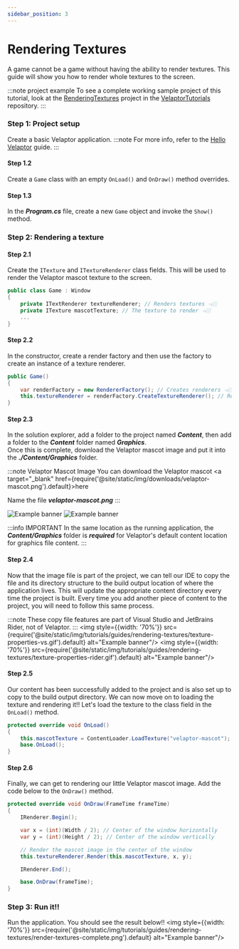 ```yaml
---
sidebar_position: 3
---
```



# Rendering Textures

A game cannot be a game without having the ability to render textures.  This guide will show you how to render whole
textures to the screen.

:::note project example
To see a complete working sample project of this tutorial, look at the [RenderingTextures](https://github.com/KinsonDigital/VelaptorTutorials/tree/master/RenderingTextures) project in the [VelaptorTutorials](https://github.com/KinsonDigital/VelaptorTutorials) repository.
:::


### <span class="color-step">Step 1: Project setup</span>

Create a basic Velaptor application.
:::note
For more info, refer to the [Hello Velaptor](./hello-velaptor) guide.
:::

#### <span class="color-sub-step"> Step 1.2</span>

Create a `Game` class with an empty `OnLoad()` and `OnDraw()` method overrides.

#### <span class="color-sub-step">Step 1.3</span>

In the _**Program.cs**_ file, create a new `Game` object and invoke the `Show()` method.


### <span class="color-step">Step 2: Rendering a texture</span>

#### <span class="color-sub-step">Step 2.1</span>

Create the `ITexture` and `ITextureRenderer` class fields.  This will be used to render the Velaptor mascot texture to the screen.

```csharp
public class Game : Window
{
    private ITextRenderer textureRenderer; // Renders textures 👈🏼
    private ITexture mascotTexture; // The texture to render 👈🏼
    ...
}
```

#### <span class="color-sub-step">Step 2.2</span>

In the constructor, create a render factory and then use the factory to create an instance of a texture renderer.

```csharp
public Game()
{
    var renderFactory = new RendererFactory(); // Creates renderers 👈🏼
    this.textureRenderer = renderFactory.CreateTextureRenderer(); // Renders textures 👈🏼
}
```

#### <span class="color-sub-step">Step 2.3</span>

In the solution explorer, add a folder to the project named _**Content**_, then add a folder to the _**Content**_ folder
named _**Graphics**_.  
Once this is complete, download the Velaptor mascot image and put it into the _**./Content/Graphics**_ folder.

:::note Velaptor Mascot Image
You can download the Velaptor mascot <a target="\_blank" href={require('@site/static/img/downloads/velaptor-mascot.png').default}>here</a>

Name the file _**velaptor-mascot.png**_
:::

<Tabs>
    <TabItem value="vs" label="Visual Studio" default>
        <img style={{width: '70%'}} src={require('@site/static/img/tutorials/guides/rendering-textures/add-texture-vs.gif').default} alt="Example banner"/>
    </TabItem>
    <TabItem value="banana" label="JetBrains Rider">
        <img style={{width: '70%'}} src={require('@site/static/img/tutorials/guides/rendering-textures/add-texture-rider.gif').default} alt="Example banner"/>
    </TabItem>
</Tabs>

:::info IMPORTANT
In the same location as the running application, the _**Content/Graphics**_ folder is _**required**_ for Velaptor's default content location for graphics file content.
:::

#### <span class="color-sub-step">Step 2.4</span>

Now that the image file is part of the project, we can tell our IDE to copy the file and its directory structure to the 
build output location of where the application lives.  This will update the appropriate 
content directory every time the project is built.  Every time you add another piece of content to the project, you will
need to follow this same process.

:::note
These copy file features are part of Visual Studio and JetBrains Rider, not of Velaptor.
:::
<Tabs>
    <TabItem value="vs" label="Visual Studio" default>
        <img style={{width: '70%'}} src={require('@site/static/img/tutorials/guides/rendering-textures/texture-properties-vs.gif').default} alt="Example banner"/>
    </TabItem>
    <TabItem value="banana" label="JetBrains Rider">
        <img style={{width: '70%'}} src={require('@site/static/img/tutorials/guides/rendering-textures/texture-properties-rider.gif').default} alt="Example banner"/>
    </TabItem>
</Tabs>

#### <span class="color-sub-step">Step 2.5</span>

Our content has been successfully added to the project and is also set up to copy to the build output directory.
We can now move on to loading the texture and rendering it!! Let's load the texture to the class field in the `OnLoad()` method.
```csharp
protected override void OnLoad()
{
    this.mascotTexture = ContentLoader.LoadTexture("velaptor-mascot");
    base.OnLoad();
}
```

#### <span class="color-sub-step">Step 2.6</span>

Finally, we can get to rendering our little Velaptor mascot image. Add the code below to the `OnDraw()` method.
```csharp
protected override void OnDraw(FrameTime frameTime)
{
    IRenderer.Begin();

    var x = (int)(Width / 2); // Center of the window horizontally
    var y = (int)(Height / 2); // Center of the window vertically

    // Render the mascot image in the center of the window
    this.textureRenderer.Render(this.mascotTexture, x, y);

    IRenderer.End();

    base.OnDraw(frameTime);
}
```


### <span class="color-step">Step 3: Run it!!</span>

Run the application. You should see the result below!!
<img style={{width: '70%'}} src={require('@site/static/img/tutorials/guides/rendering-textures/render-textures-complete.png').default} alt="Example banner"/>
